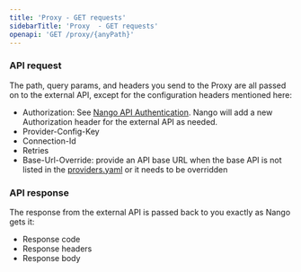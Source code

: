 ```yaml
---
title: 'Proxy - GET requests'
sidebarTitle: 'Proxy  - GET requests'
openapi: 'GET /proxy/{anyPath}'
---
```


### API request

The path, query params, and headers you send to the Proxy are all passed on to the external API, except for the configuration headers mentioned here:
* Authorization: See [Nango API Authentication](/api-reference/authentication). Nango will add a new Authorization header for the external API as needed.
* Provider-Config-Key
* Connection-Id
* Retries
* Base-Url-Override: provide an API base URL when the base API is not listed in the [providers.yaml](https://nango.dev/providers.yaml) or it needs to be overridden

### API response

The response from the external API is passed back to you exactly as Nango gets it:
* Response code
* Response headers
* Response body
